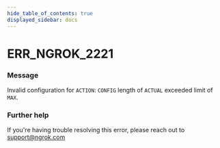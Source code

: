 ```yaml
---
hide_table_of_contents: true
displayed_sidebar: docs
---
```



# ERR_NGROK_2221

### Message
Invalid configuration for `ACTION`: `CONFIG` length of `ACTUAL` exceeded limit of `MAX`.

<ErrorDetails error='err_ngrok_2221' />


### Further help
If you're having trouble resolving this error, please reach out to [support@ngrok.com](mailto:support@ngrok.com?subject=Help%20with%20ERR_NGROK_2221)

